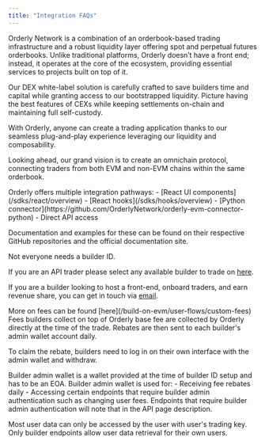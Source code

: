 ```yaml
---
title: "Integration FAQs"
---
```


<AccordionGroup>
  <Accordion title="What is Orderly?">
Orderly Network is a combination of an orderbook-based trading infrastructure and a robust liquidity layer offering spot and perpetual futures orderbooks. Unlike traditional platforms, Orderly doesn’t have a front end; instead, it operates at the core of the ecosystem, providing essential services to projects built on top of it.

Our DEX white-label solution is carefully crafted to save builders time and capital while granting access to our bootstrapped liquidity. Picture having the best features of CEXs while keeping settlements on-chain and maintaining full self-custody.

With Orderly, anyone can create a trading application thanks to our seamless plug-and-play experience leveraging our liquidity and composability.

Looking ahead, our grand vision is to create an omnichain protocol, connecting traders from both EVM and non-EVM chains within the same orderbook.

  </Accordion>

   <Accordion title="How to integrate?">
Orderly offers multiple integration pathways: 
- [React UI components](/sdks/react/overview)
- [React hooks](/sdks/hooks/overview)
- [Python connector](https://github.com/OrderlyNetwork/orderly-evm-connector-python)
- Direct API access

Documentation and examples for these can be found on their respective GitHub repositories and the official documentation site.

  </Accordion>

  <Accordion title="Creating a builder ID">
Not everyone needs a builder ID.

If you are an API trader please select any available builder to trade on [here](/build-on-evm/evm-api/restful-api/public/get-builder-list).

If you are a builder looking to host a front-end, onboard traders, and earn revenue share, you can get in touch via [email](mailto::product@orderly.network).

  </Accordion>

<Accordion title="Fee setting, default fees, and custom fee rates">
  More on fees can be found [here](/build-on-evm/user-flows/custom-fees)
</Accordion>

<Accordion title="Builder fee rebate distribution">
  Fees builders collect on top of Orderly base fee are collected by Orderly directly at the time of the trade. Rebates are then sent to each builder's admin wallet account daily.

To claim the rebate, builders need to log in on their own interface with the admin wallet and withdraw.

</Accordion>

<Accordion title="Builder admin wallet">
  Builder admin wallet is a wallet provided at the time of builder ID setup and has to be an EOA.
  Builder admin wallet is used for:
   - Receiving fee rebates daily 
   - Accessing certain endpoints that require builder admin authentication such as changing user fees. Endpoints that require builder
  admin authentication will note that in the API page description.

</Accordion>

<Accordion title="Obtaining user data">

Most user data can only be accessed by the user with user's trading key. Only builder endpoints allow user data retrieval for their own users.

</Accordion>

</AccordionGroup>
